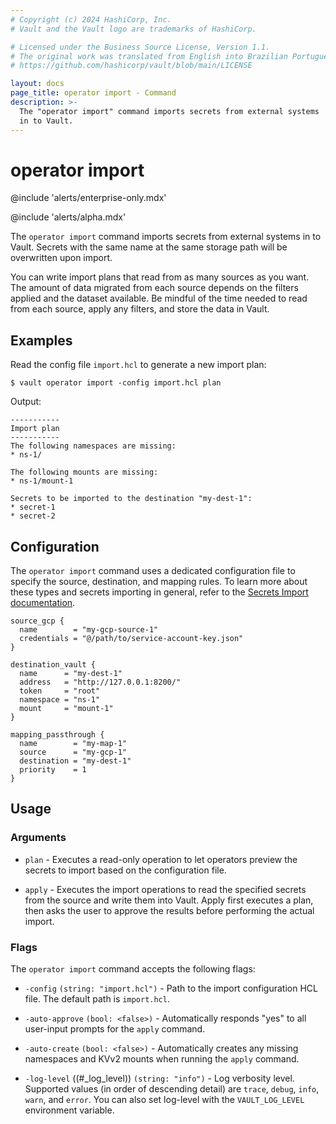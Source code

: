 ```yaml
---
# Copyright (c) 2024 HashiCorp, Inc.
# Vault and the Vault logo are trademarks of HashiCorp.

# Licensed under the Business Source License, Version 1.1.
# The original work was translated from English into Brazilian Portuguese.
# https://github.com/hashicorp/vault/blob/main/LICENSE

layout: docs
page_title: operator import - Command
description: >-
  The "operator import" command imports secrets from external systems
  in to Vault.
---
```


# operator import

@include 'alerts/enterprise-only.mdx'

@include 'alerts/alpha.mdx'

The `operator import` command imports secrets from external systems in to Vault.
Secrets with the same name at the same storage path will be overwritten upon import.

<Note title="Imports can be long-running processes">

You can write import plans that read from as many sources as you want. The
amount of data migrated from each source depends on the filters applied and the
dataset available. Be mindful of the time needed to read from each source,
apply any filters, and store the data in Vault.

</Note>

## Examples

Read the config file `import.hcl` to generate a new import plan:

```shell-session
$ vault operator import -config import.hcl plan
```

Output:

<CodeBlockConfig hideClipboard>

	-----------
	Import plan
	-----------
	The following namespaces are missing:
	* ns-1/

	The following mounts are missing:
	* ns-1/mount-1

	Secrets to be imported to the destination "my-dest-1":
	* secret-1
	* secret-2

</CodeBlockConfig>

## Configuration

The `operator import` command uses a dedicated configuration file to specify the source,
destination, and mapping rules. To learn more about these types and secrets importing in
general, refer to the [Secrets Import documentation](/vault/docs/import).

```hcl
source_gcp {
  name        = "my-gcp-source-1"
  credentials = "@/path/to/service-account-key.json"
}

destination_vault {
  name      = "my-dest-1"
  address   = "http://127.0.0.1:8200/"
  token     = "root"
  namespace = "ns-1"
  mount     = "mount-1"
}

mapping_passthrough {
  name        = "my-map-1"
  source      = "my-gcp-1"
  destination = "my-dest-1"
  priority    = 1
}
```

## Usage

### Arguments

- `plan` - Executes a read-only operation to let operators preview the secrets to import based on the configuration file.

- `apply` - Executes the import operations to read the specified secrets from the source and write them into Vault.
  Apply first executes a plan, then asks the user to approve the results before performing the actual import.

### Flags

The `operator import` command accepts the following flags:

- `-config` `(string: "import.hcl")` - Path to the import configuration HCL file. The default path is `import.hcl`.

- `-auto-approve` `(bool: <false>)` - Automatically responds "yes" to all user-input prompts for the `apply` command.

- `-auto-create` `(bool: <false>)` - Automatically creates any missing namespaces and KVv2 mounts when
  running the `apply` command.

- `-log-level` ((#\_log_level)) `(string: "info")` - Log verbosity level. Supported values (in
  order of descending detail) are `trace`, `debug`, `info`, `warn`, and `error`. You can also set log-level with the `VAULT_LOG_LEVEL` environment variable.
